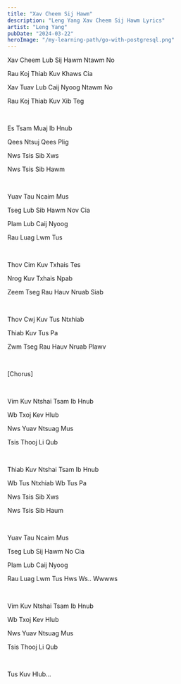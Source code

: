 ```yaml
---
title: "Xav Cheem Sij Hawm"
description: "Leng Yang Xav Cheem Sij Hawm Lyrics"
artist: "Leng Yang"
pubDate: "2024-03-22"
heroImage: "/my-learning-path/go-with-postgresql.png"
---
```


Xav Cheem Lub Sij Hawm Ntawm No

Rau Koj Thiab Kuv Khaws Cia

Xav Tuav Lub Caij Nyoog Ntawm No

Rau Koj Thiab Kuv Xib Teg

<br />

Es Tsam Muaj Ib Hnub

Qees Ntsuj Qees Plig

Nws Tsis Sib Xws

Nws Tsis Sib Hawm

<br />

Yuav Tau Ncaim Mus

Tseg Lub Sib Hawm Nov Cia

Plam Lub Caij Nyoog

Rau Luag Lwm Tus

<br />

Thov Cim Kuv Txhais Tes

Nrog Kuv Txhais Npab

Zeem Tseg Rau Hauv Nruab Siab

<br />

Thov Cwj Kuv Tus Ntxhiab

Thiab Kuv Tus Pa

Zwm Tseg Rau Hauv Nruab Plawv

<br />

[Chorus]

<br />

Vim Kuv Ntshai Tsam Ib Hnub

Wb Txoj Kev Hlub

Nws Yuav Ntsuag Mus

Tsis Thooj Li Qub

<br />

Thiab Kuv Ntshai Tsam Ib Hnub

Wb Tus Ntxhiab Wb Tus Pa

Nws Tsis Sib Xws

Nws Tsis Sib Haum

<br />

Yuav Tau Ncaim Mus

Tseg Lub Sij Hawm No Cia

Plam Lub Caij Nyoog

Rau Luag Lwm Tus Hws Ws.. Wwwws

<br />

Vim Kuv Ntshai Tsam Ib Hnub

Wb Txoj Kev Hlub

Nws Yuav Ntsuag Mus

Tsis Thooj Li Qub

<br />

Tus Kuv Hlub...
